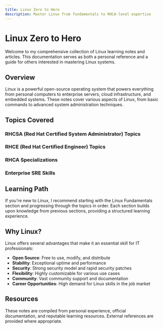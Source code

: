 ```yaml
---
title: Linux Zero to Hero
description: Master Linux from fundamentals to RHCA-level expertise
---
```


# Linux Zero to Hero

Welcome to my comprehensive collection of Linux learning notes and articles. This documentation serves as both a personal reference and a guide for others interested in mastering Linux systems.

## Overview

Linux is a powerful open-source operating system that powers everything from personal computers to enterprise servers, cloud infrastructure, and embedded systems. These notes cover various aspects of Linux, from basic commands to advanced system administration techniques.

## Topics Covered

### RHCSA (Red Hat Certified System Administrator) Topics
<Cards>
  <Card title="Essential Commands & File Management" href="/docs/linux/essential-commands" />
  <Card title="User & Group Management" href="/docs/linux/user-management" />
  <Card title="File Permissions & Security" href="/docs/linux/file-permissions" />
  <Card title="Storage Management & LVM" href="/docs/linux/storage" />
  <Card title="Service Management with Systemd" href="/docs/linux/systemd" />
  <Card title="Basic Networking Configuration" href="/docs/linux/basic-networking" />
  <Card title="Package Management with YUM/DNF" href="/docs/linux/package-management" />
</Cards>

### RHCE (Red Hat Certified Engineer) Topics
<Cards>
  <Card title="Shell Scripting & Automation" href="/docs/linux/shell-scripting" />
  <Card title="Network Services (HTTP, DNS, NFS)" href="/docs/linux/network-services" />
  <Card title="Ansible Automation" href="/docs/linux/ansible" />
  <Card title="SELinux Configuration & Management" href="/docs/linux/selinux" />
  <Card title="System Performance Tuning" href="/docs/linux/performance" />
  <Card title="Advanced Networking & Firewalld" href="/docs/linux/advanced-networking" />
  <Card title="Virtualization & KVM Management" href="/docs/linux/virtualization" />
</Cards>

### RHCA Specializations
<Cards>
  <Card title="Red Hat OpenShift Administration" href="/docs/linux/openshift" />
  <Card title="Red Hat OpenStack Platform" href="/docs/linux/openstack" />
  <Card title="Advanced Ansible Automation" href="/docs/linux/advanced-ansible" />
  <Card title="Container Management & Security" href="/docs/linux/container-security" />
  <Card title="Red Hat Satellite Server" href="/docs/linux/satellite" />
  <Card title="Red Hat Ceph Storage" href="/docs/linux/ceph" />
  <Card title="Red Hat Directory Server" href="/docs/linux/directory-server" />
  <Card title="Red Hat Identity Management" href="/docs/linux/idm" />
</Cards>

### Enterprise SRE Skills
<Cards>
  <Card title="Monitoring & Observability with Prometheus" href="/docs/linux/prometheus" />
  <Card title="Service Level Objectives & SLAs" href="/docs/linux/slos" />
  <Card title="Enterprise Logging (ELK Stack)" href="/docs/linux/elk" />
  <Card title="High Availability Clustering" href="/docs/linux/ha-clustering" />
  <Card title="Disaster Recovery Planning" href="/docs/linux/disaster-recovery" />
  <Card title="Performance Optimization & Tuning" href="/docs/linux/performance-tuning" />
  <Card title="Infrastructure as Code with Terraform" href="/docs/linux/terraform" />
  <Card title="CI/CD Pipeline Integration" href="/docs/linux/cicd-integration" />
</Cards>

## Learning Path

If you're new to Linux, I recommend starting with the Linux Fundamentals section and progressing through the topics in order. Each section builds upon knowledge from previous sections, providing a structured learning experience.

## Why Linux?

Linux offers several advantages that make it an essential skill for IT professionals:

- **Open Source**: Free to use, modify, and distribute
- **Stability**: Exceptional uptime and performance
- **Security**: Strong security model and rapid security patches
- **Flexibility**: Highly customizable for various use cases
- **Community**: Vast community support and documentation
- **Career Opportunities**: High demand for Linux skills in the job market

## Resources

These notes are compiled from personal experience, official documentation, and reputable learning resources. External references are provided where appropriate.
